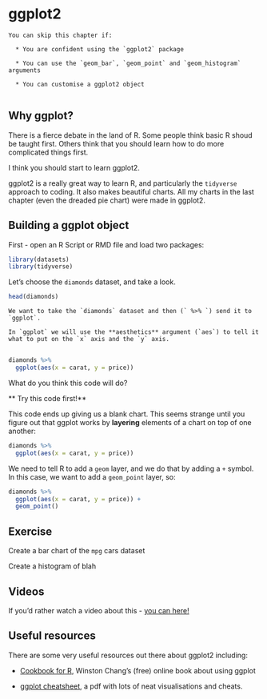 # ggplot2 {#ggplot}

```block

You can skip this chapter if:

  * You are confident using the `ggplot2` package
  
  * You can use the `geom_bar`, `geom_point` and `geom_histogram` arguments
  
  * You can customise a ggplot2 object


```

## Why ggplot? 
There is a fierce debate in the land of R. Some people think basic R shoud be taught first. Others think that you should learn how to do more complicated things first. 

I think you should start to learn ggplot2.

ggplot2 is a really great way to learn R, and particularly the `tidyverse` approach to coding. It also makes beautiful charts. All my charts in the last chapter (even the dreaded pie chart) were made in ggplot2. 


## Building a ggplot object {#gg_build}

First - open an R Script or RMD file and load two packages:

```r

library(datasets)
library(tidyverse)

```

Let's choose the `diamonds` dataset, and take a look. 

```r

head(diamonds)

```

```block

We want to take the `diamonds` dataset and then (` %>% `) send it to `ggplot`.

In `ggplot` we will use the **aesthetics** argument (`aes`) to tell it what to put on the `x` axis and the `y` axis.


```


```r

diamonds %>% 
  ggplot(aes(x = carat, y = price))


```

What do you think this code will do? 

** Try this code first!**



This code ends up giving us a blank chart. This seems strange until you figure out that ggplot works by **layering** elements of a chart on top of one another:


```r

diamonds %>% 
  ggplot(aes(x = carat, y = price))


```

We need to tell R to add a `geom` layer, and we do that by adding a `+` symbol. In this case, we want to add a `geom_point` layer, so:



```r

diamonds %>% 
  ggplot(aes(x = carat, y = price)) + 
  geom_point()


```


## Exercise {#ex_ggplot}

Create a bar chart of the `mpg` cars dataset


Create a histogram of blah


## Videos {#gg_vids}
If you'd rather watch a video about this - [you can here!](https://media.ed.ac.uk/media/R+ConversationsA+Demystifying+ggplot/0_sct50ue1)


## Useful resources {#gg_resources}

There are some very useful resources out there about ggplot2 including:

  * [Cookbook for R](http://www.cookbook-r.com/Graphs/), Winston Chang's (free) online book about using ggplot
  
  * [ggplot cheatsheet](https://rstudio.com/wp-content/uploads/2015/03/ggplot2-cheatsheet.pdf), a pdf with lots of neat visualisations and cheats.
  
